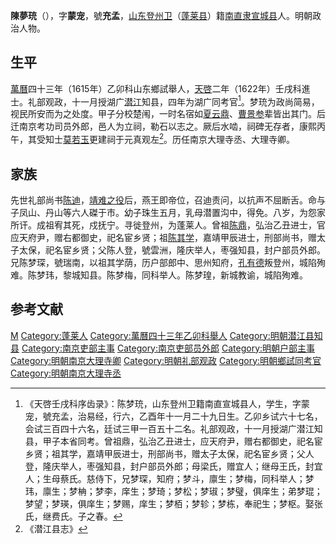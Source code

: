 '''陳夢珫'''（{{bd|？||？||}}），字'''蒙宠'''，號'''充孟'''，[[山东|山东]][[登州府|登州卫]]（[[蓬莱县|蓬莱县]]）籍[[南直隶|南直隶]][[宣城县|宣城县]]人。明朝政治人物。

==生平==
[[萬曆|萬曆]]四十三年（1615年）乙卯科山东鄉試舉人，[[天啓|天啓]]二年（1622年）壬戌科進士。礼部观政，十一月授湖广[[潜江|潜江]]知县，四年为湖广同考官<ref>《天啓壬戌科序齿录》：陈梦珫，山东登州卫籍南直宣城县人，学生，字蒙宠，號充孟，治易经，行六，乙酉年十一月二十九日生。乙卯乡试六十七名，会试三百四十六名，廷试三甲一百五十二名。礼部观政，十一月授湖广潜江知县，甲子本省同考。曾祖鼎，弘治乙丑进士，应天府尹，赠右都御史，祀名宦乡贤；祖其学，嘉靖甲辰进士，刑部尚书，赠太子太保，祀名宦乡贤；父人登，隆庆举人，枣强知县，封户部员外郎；母梁氏，赠宜人；继母王氏，封宜人；生母蔡氏。慈侍下，兄梦琛，知府；梦斗，廪生；梦梅，同科举人；梦玮，廪生；梦柟；梦李，庠生；梦琦；梦松；梦琡；梦璧，俱庠生；弟梦琨；梦望；梦瑛，俱庠生；梦赐，庠生；梦栢；梦轸；梦栋，奉祀生；梦枢。娶张氏，继费氏。子之春。</ref>。梦珫为政尚简易，视民所安而为之处度。甲子分校楚闱，一时名宿如[[夏云鼎|夏云鼎]]、[[曹景参|曹景参]]辈皆出其门。后迁南京考功司员外郎，邑人为立祠，勒石以志之。厥后水啮，祠碑无存者，康熙丙午，其受知士[[莫若玉|莫若玉]]更建祠于元真观左<ref>《潜江县志》</ref>。历任南京大理寺丞、大理寺卿。

==家族==
先世礼部尚书[[陈迪|陈迪]]，[[靖难之役|靖难之役]]后，燕王即帝位，召迪责问，以抗声不屈断舌。命与子凤山、丹山等六人磔于市。幼子珠生五月，乳母潜置沟中，得免。八岁，为怨家所讦。成祖宥其死，戍抚宁。寻徙登州，为蓬莱人。曾祖[[陈鼎|陈鼎]]，弘治乙丑进士，官应天府尹，赠右都御史，祀名宦乡贤；祖[[陈其学|陈其学]]，嘉靖甲辰进士，刑部尚书，赠太子太保，祀名宦乡贤；父陈人登，號雲洲，隆庆举人，枣强知县，封户部员外郎。兄陈梦琛，號瑞南，以祖其学荫，历户部郎中、思州知府，[[孔有德|孔有德]]叛登州，城陷殉难。陈梦玮，黎城知县。陈梦梅，同科举人。陈梦瑝，新城教谕，城陷殉难。

==参考文献==
{{reflist}}

{{天啓二年壬戌科殿試金榜}}

{{Authority control}}

{{DEFAULTSORT:}}
[[Category:陳姓|M]]
[[Category:蓬莱人|Category:蓬莱人]]
[[Category:萬曆四十三年乙卯科舉人|Category:萬曆四十三年乙卯科舉人]]
[[Category:明朝潜江县知县|Category:明朝潜江县知县]]
[[Category:南京吏部主事|Category:南京吏部主事]]
[[Category:南京吏部员外郎|Category:南京吏部员外郎]]
[[Category:明朝户部主事|Category:明朝户部主事]]
[[Category:明朝南京大理寺卿|Category:明朝南京大理寺卿]]
[[Category:明朝礼部观政|Category:明朝礼部观政]]
[[Category:明朝鄉試同考官|Category:明朝鄉試同考官]]
[[Category:明朝南京大理寺丞|Category:明朝南京大理寺丞]]